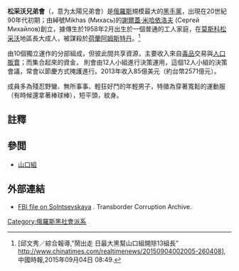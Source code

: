 {{inappropriate tone|time=2015-02-04T16:00:27+00:00}}
'''松采沃兄弟會'''（{{lang-ru|Солнцевская Братва}}，意为太陽兄弟會）是[[俄羅斯|俄羅斯]]規模最大的[[俄羅斯黑手黨|黑手黨]]，出現在20世紀90年代初期；由綽號Mikhas (Михась)的[[謝爾蓋·米哈依洛夫|謝爾蓋·米哈依洛夫]] (Сергей Михайлов)創立，據傳生於1958年2月出生於一個普通的工人家庭，在[[莫斯科|莫斯科]][[松采沃|松采沃]]地區長大成人，被謀殺於[[荷蘭|荷蘭]][[阿姆斯特丹|阿姆斯特丹]]。<ref>[邱文秀／綜合報導,"鬧出走 日最大黑幫山口組開除13組長" http://www.chinatimes.com/realtimenews/20150904002005-260408],中國時報,2015年09月04日 08:49.</ref>

由10個獨立運作的分部組成，但彼此間共享資源，主要收入來自[[毒品|毒品]]交易與[[人口販賣|人口販賣]]；而集合起來的資金， 則會由12人小組進行決策運用，這個12人小組的決策會議，常會以節慶方式掩護進行。2013年收入85億美元（約台幣2571億元）。

成員多為殘忍野蠻、無所事事、輕狂好鬥的年輕男子，特徵為穿著寬鬆的運動服（有時候還拿著棒球棒），短平頭，紋身。

==註釋==
{{reflist}}

==參閲==
*[[山口組|山口組]]

==外部連結==
* [https://tbcarchives.org/solntsevskaya-fbi/ FBI file on Solntsevskaya] {{Wayback|url=https://tbcarchives.org/solntsevskaya-fbi/ |date=20211126204838 }}. Transborder Corruption Archive.

{{russia-stub}}

[[Category:俄羅斯黑社會派系|Category:俄羅斯黑社會派系]]